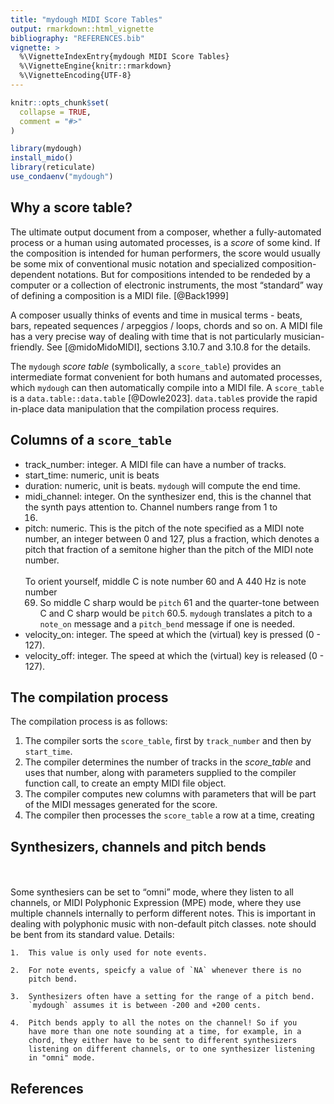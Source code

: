 ```yaml
---
title: "mydough MIDI Score Tables"
output: rmarkdown::html_vignette
bibliography: "REFERENCES.bib"
vignette: >
  %\VignetteIndexEntry{mydough MIDI Score Tables}
  %\VignetteEngine{knitr::rmarkdown}
  %\VignetteEncoding{UTF-8}
---
```


```r
knitr::opts_chunk$set(
  collapse = TRUE,
  comment = "#>"
)
```

```r
library(mydough)
install_mido()
library(reticulate)
use_condaenv("mydough")

```

## Why a score table?

The ultimate output document from a composer, whether a fully-automated
process or a human using automated processes, is a *score* of some kind.
If the composition is intended for human performers, the score would
usually be some mix of conventional music notation and specialized
composition-dependent notations. But for compositions intended to be
rendeded by a computer or a collection of electronic instruments, the
most "standard" way of defining a composition is a MIDI file. [@Back1999]

A composer usually thinks of events and time in musical terms - beats, bars,
repeated sequences / arpeggios / loops, chords and so on. A MIDI file has a
very precise way of dealing with time that is not particularly
musician-friendly. See [@midoMidoMIDI], sections 3.10.7 and 3.10.8 for the
details.

The `mydough` *score table* (symbolically, a `score_table`) provides an
intermediate format convenient for both humans and automated processes, which
`mydough` can then automatically compile into a MIDI file. A `score_table` is a
`data.table::data.table` [@Dowle2023]. `data.table`s provide the rapid in-place
data manipulation that the compilation process requires.

## Columns of a `score_table`

-   track_number: integer. A MIDI file can have a number of tracks.
-   start_time: numeric, unit is beats
-   duration: numeric, unit is beats. `mydough` will compute the end time.
-   midi_channel: integer. On the synthesizer end, this is the channel
    that the synth pays attention to. Channel numbers range from 1 to
    16.
-   pitch: numeric. This is the pitch of the note specified as a MIDI note
    number, an integer between 0 and 127, plus a fraction, which denotes a 
    pitch that fraction of a semitone higher than the pitch of the MIDI note
    number.\
    \
    To orient yourself, middle C is note number 60 and A 440 Hz is note number
    69. So middle C sharp would be `pitch` 61 and the quarter-tone between C
    and C sharp would be `pitch` 60.5. `mydough` translates a pitch to a
    `note_on` message and a `pitch_bend` message if one is needed.
-   velocity_on: integer. The speed at which the (virtual) key is pressed
(0 - 127).
-   velocity_off: integer. The speed at which the (virtual) key is released
(0 - 127).

## The compilation process

The compilation process is as follows:

1. The compiler sorts the `score_table`, first by `track_number` and then by
`start_time`.
2. The compiler determines the number of tracks in the _score_table_ and uses
that number, along with parameters supplied to the compiler function call, to
create an empty MIDI file object.
3. The compiler computes new columns with parameters that will be part of the
MIDI messages generated for the score.
4. The compiler then processes the `score_table` a row at a time, creating

## Synthesizers, channels and pitch bends
\
    \
    Some synthesiers can be set to "omni" mode, where they listen to all
    channels, or MIDI Polyphonic Expression (MPE) mode, where they use
    multiple channels internally to perform different notes. This is important
    in dealing with polyphonic music with non-default pitch classes.
    note should be bent from its standard value. Details:

    1.  This value is only used for note events.

    2.  For note events, speicfy a value of `NA` whenever there is no
        pitch bend.

    3.  Synthesizers often have a setting for the range of a pitch bend.
        `mydough` assumes it is between -200 and +200 cents.

    4.  Pitch bends apply to all the notes on the channel! So if you
        have more than one note sounding at a time, for example, in a
        chord, they either have to be sent to different synthesizers
        listening on different channels, or to one synthesizer listening
        in "omni" mode.

## References

